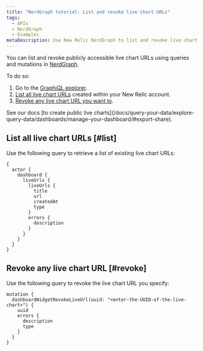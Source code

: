 ```yaml
---
title: "NerdGraph tutorial: List and revoke live chart URLs"
tags:
  - APIs
  - NerdGraph
  - Examples
metaDescription: Use New Relic NerdGraph to list and revoke live chart URLs
---
```


You can list and revoke publicly accessible live chart URLs using queries and mutations in [NerdGraph](/docs/apis/nerdgraph/get-started/introduction-new-relic-nerdgraph).

To do so:

1. Go to the [GraphiQL explorer](https://api.newrelic.com/graphiql).
2. [List all live chart URLs](#list) created within your New Relic account.
3. [Revoke any live chart URL you want to](#revoke).

<Callout variant="tip">
  See our docs [to create public live charts](/docs/query-your-data/explore-query-data/dashboards/manage-your-dashboard/#export-share).
</Callout>

## List all live chart URLs [#list]

Use the following query to retrieve a list of existing live chart URLs:

```
{
  actor {
    dashboard {
      liveUrls {
        liveUrls {
          title
          url
          createdAt
          type
        }
        errors {
          description
        }
      }
    }
  }
}
```

## Revoke any live chart URL [#revoke]

Use the following query to revoke the live chart URL you specify:

```
mutation {
  dashboardWidgetRevokeLiveUrl(uuid: "<enter-the-UUID-of-the-live-chart>") {
    uuid
    errors {
      description
      type
    }
  }
}
```
